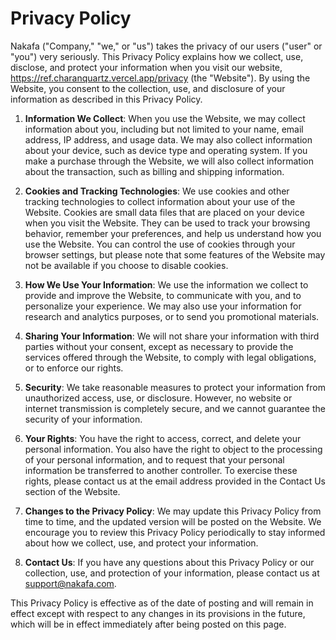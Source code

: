 # Privacy Policy

Nakafa ("Company," "we," or "us") takes the privacy of our users ("user" or "you") very seriously.
This Privacy Policy explains how we collect, use, disclose, and protect your information when you visit our website,
https://ref.charanquartz.vercel.app/privacy (the "Website"). By using the Website, you consent to the collection, use, and disclosure of your
information as described in this Privacy Policy.

1. **Information We Collect**: When you use the Website, we may collect information about you, including but not limited to your name,
   email address, IP address, and usage data. We may also collect information about your device,
   such as device type and operating system. If you make a purchase through the Website,
   we will also collect information about the transaction, such as billing and shipping information.

2. **Cookies and Tracking Technologies**: We use cookies and other tracking technologies to collect information about your use of the Website.
   Cookies are small data files that are placed on your device when you visit the Website.
   They can be used to track your browsing behavior, remember your preferences, and
   help us understand how you use the Website. You can control the use of cookies through your browser settings,
   but please note that some features of the Website may not be available if you choose to disable cookies.

3. **How We Use Your Information**: We use the information we collect to provide and improve the Website,
   to communicate with you, and to personalize your experience.
   We may also use your information for research and analytics purposes, or to send you promotional materials.

4. **Sharing Your Information**: We will not share your information with third parties without your consent,
   except as necessary to provide the services offered through the Website, to comply with legal obligations,
   or to enforce our rights.

5. **Security**: We take reasonable measures to protect your information from unauthorized access, use, or disclosure.
   However, no website or internet transmission is completely secure, and we cannot guarantee the security of your information.

6. **Your Rights**: You have the right to access, correct, and delete your personal information.
   You also have the right to object to the processing of your personal information, and to request that
   your personal information be transferred to another controller. To exercise these rights,
   please contact us at the email address provided in the Contact Us section of the Website.

7. **Changes to the Privacy Policy**: We may update this Privacy Policy from time to time, and the updated version will be posted on the Website.
   We encourage you to review this Privacy Policy periodically to stay informed about how we collect,
   use, and protect your information.

8. **Contact Us**: If you have any questions about this Privacy Policy or our collection, use,
   and protection of your information, please contact us at support@nakafa.com.

This Privacy Policy is effective as of the date of posting and will remain in effect except with
respect to any changes in its provisions in the future,
which will be in effect immediately after being posted on this page.
